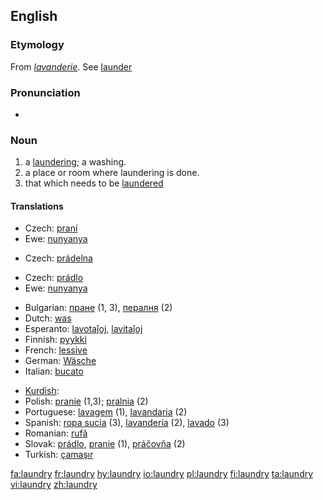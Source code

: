 ==English==

===Etymology===

From {{OF.}} ''[[lavanderie]]''. See [[launder]]

===Pronunciation===
*{{audio|en-us-laundry.ogg|Audio (US)}}

===Noun===
{{wikipedia}}
{{en-noun|laundries}}

# a [[laundering]]; a washing.
# a place or room where laundering is done.
# that which needs to be [[launder]]ed

====Translations====
{{trans-top|laundering; washing}}
*Czech: [[praní]] {{n}}
*Ewe: [[nunyanya]]
{{trans-mid}}
{{trans-bottom}}

{{trans-top|place or room where laundering is done}}
*Czech: [[prádelna]] {{f}}
{{trans-mid}}
{{trans-bottom}}

{{trans-top|that which needs to be laundered}}
*Czech: [[prádlo]] {{n}}
*Ewe: [[nunyanya]]
{{trans-mid}}
{{trans-bottom}}
{{top}}
*Bulgarian: [[пране]] {{n}} (1, 3), [[пералня]] {{f}} (2)
*Dutch: [[was]] {{m}}
*Esperanto: [[lavotaĵoj]], [[lavitaĵoj]]
*Finnish: [[pyykki]]
*French: [[lessive]] {{f}}
*German: [[Wäsche]] {{f}}
*Italian: [[bucato]] {{m}}
{{mid}}
*[[Kurdish]]: {{trad|ku|balav}} {{f}}
*Polish: [[pranie]] {{m}} (1,3); [[pralnia]] {{f}} (2)
*Portuguese: [[lavagem]] (1), [[lavandaria]] {{f}} (2)
*Spanish: [[ropa sucia]] {{f}} (3), [[lavandería]] {{f}} (2), [[lavado]] {{m}} (3)
*Romanian: [[rufă]] {{f}}
*Slovak: [[prádlo]], [[pranie]] {{n}} (1), [[práčovňa]]  {{f}} (2)
*Turkish: [[çamaşır]]
{{bottom}}

[[fa:laundry]]
[[fr:laundry]]
[[hy:laundry]]
[[io:laundry]]
[[pl:laundry]]
[[fi:laundry]]
[[ta:laundry]]
[[vi:laundry]]
[[zh:laundry]]
